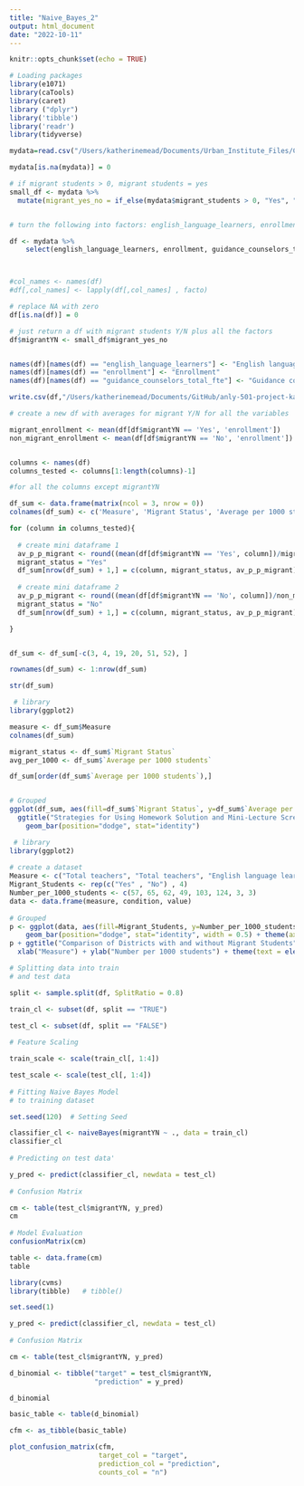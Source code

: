 ```yaml
---
title: "Naive_Bayes_2"
output: html_document
date: "2022-10-11"
---
```


```r
knitr::opts_chunk$set(echo = TRUE)
```

```r
# Loading packages
library(e1071)
library(caTools)
library(caret)
library ("dplyr")
library('tibble')
library('readr')
library(tidyverse)
```

```r
mydata=read.csv("/Users/katherinemead/Documents/Urban_Institute_Files/Csv_files/school-districts_ccd_directory_2007.csv")

mydata[is.na(mydata)] = 0

# if migrant students > 0, migrant students = yes
small_df <- mydata %>% 
  mutate(migrant_yes_no = if_else(mydata$migrant_students > 0, "Yes", "No"))


# turn the following into factors: english_language_learners, enrollment, guidance_counselors_total_fte, instructional_aides_fte, lea_admin_support_staff_fte, lea_administrators_fte, librarian_specialists_fte, librarian_support_staff_fte, number_of_schools, other_staff_fte, school_admin_support_staff_fte, school_administrators_fte, school_counselors_fte, school_psychologists_fte, school_staff_total_fte, spec_ed_students, supervisory_union_number, support_staff_other_fte, support_staff_stu_wo_psych_fte, support_staff_students_fte, teachers_elementary_fte, teachers_kindergarten_fte, teachers_prek_fte, teachers_secondary_fte, teachers_total_fte, teachers_ungraded_fte

df <- mydata %>% 
    select(english_language_learners, enrollment, guidance_counselors_total_fte, instructional_aides_fte, lea_admin_support_staff_fte, lea_administrators_fte, librarian_specialists_fte, librarian_support_staff_fte, number_of_schools, other_staff_fte, school_admin_support_staff_fte, school_administrators_fte, school_counselors_fte, school_psychologists_fte, school_staff_total_fte, spec_ed_students, supervisory_union_number, support_staff_other_fte, support_staff_stu_wo_psych_fte, support_staff_students_fte, teachers_elementary_fte, teachers_kindergarten_fte, teachers_prek_fte, teachers_secondary_fte, teachers_total_fte, teachers_ungraded_fte)



#col_names <- names(df)
#df[,col_names] <- lapply(df[,col_names] , facto)

# replace NA with zero
df[is.na(df)] = 0

# just return a df with migrant students Y/N plus all the factors
df$migrantYN <- small_df$migrant_yes_no


names(df)[names(df) == "english_language_learners"] <- "English language learners"
names(df)[names(df) == "enrollment"] <- "Enrollment"
names(df)[names(df) == "guidance_counselors_total_fte"] <- "Guidance counselors"

write.csv(df,"/Users/katherinemead/Documents/GitHub/anly-501-project-kam515/501-project-website/codes/Migrant_Dataset.csv", row.names = FALSE)

```

```r
# create a new df with averages for migrant Y/N for all the variables

migrant_enrollment <- mean(df[df$migrantYN == 'Yes', 'enrollment'])
non_migrant_enrollment <- mean(df[df$migrantYN == 'No', 'enrollment'])


columns <- names(df)
columns_tested <- columns[1:length(columns)-1]

#for all the columns except migrantYN

df_sum <- data.frame(matrix(ncol = 3, nrow = 0))
colnames(df_sum) <- c('Measure', 'Migrant Status', 'Average per 1000 students')

for (column in columns_tested){
  
  # create mini dataframe 1
  av_p_p_migrant <- round((mean(df[df$migrantYN == 'Yes', column])/migrant_enrollment)*1000, 0)
  migrant_status = "Yes"
  df_sum[nrow(df_sum) + 1,] = c(column, migrant_status, av_p_p_migrant)
  
  # create mini dataframe 2
  av_p_p_migrant <- round((mean(df[df$migrantYN == 'No', column])/non_migrant_enrollment)*1000, 0)
  migrant_status = "No"
  df_sum[nrow(df_sum) + 1,] = c(column, migrant_status, av_p_p_migrant)

}


df_sum <- df_sum[-c(3, 4, 19, 20, 51, 52), ]

rownames(df_sum) <- 1:nrow(df_sum) 

str(df_sum)


```
```r
 # library
library(ggplot2)

measure <- df_sum$Measure
colnames(df_sum)

migrant_status <- df_sum$`Migrant Status` 
avg_per_1000 <- df_sum$`Average per 1000 students`

df_sum[order(df_sum$`Average per 1000 students`),]


# Grouped
ggplot(df_sum, aes(fill=df_sum$`Migrant Status`, y=df_sum$`Average per 1000 students`, x=df_sum$Measure)) + coord_flip() +  
  ggtitle("Strategies for Using Homework Solution and Mini-Lecture Screencasts") +
    geom_bar(position="dodge", stat="identity")

```

```r
 # library
library(ggplot2)
 
# create a dataset
Measure <- c("Total teachers", "Total teachers", "English language learners", "English language learners", "Special education students", "Special education students", "School administrators", "School administrators")
Migrant_Students <- rep(c("Yes" , "No") , 4)
Number_per_1000_students <- c(57, 65, 62, 49, 103, 124, 3, 3)
data <- data.frame(measure, condition, value)
 
# Grouped
p <- ggplot(data, aes(fill=Migrant_Students, y=Number_per_1000_students, x=Measure)) + 
    geom_bar(position="dodge", stat="identity", width = 0.5) + theme(axis.text.x = element_text(angle = 10))
p + ggtitle("Comparison of Districts with and without Migrant Students") +
  xlab("Measure") + ylab("Number per 1000 students") + theme(text = element_text(size = 14))

```



```r
# Splitting data into train
# and test data

split <- sample.split(df, SplitRatio = 0.8)

train_cl <- subset(df, split == "TRUE")

test_cl <- subset(df, split == "FALSE")
 
# Feature Scaling

train_scale <- scale(train_cl[, 1:4])

test_scale <- scale(test_cl[, 1:4])
 
# Fitting Naive Bayes Model 
# to training dataset

set.seed(120)  # Setting Seed

classifier_cl <- naiveBayes(migrantYN ~ ., data = train_cl)
classifier_cl
 
# Predicting on test data'

y_pred <- predict(classifier_cl, newdata = test_cl)
 
# Confusion Matrix

cm <- table(test_cl$migrantYN, y_pred)
cm
 
# Model Evaluation
confusionMatrix(cm)

```

```r
table <- data.frame(cm)
table
```

```r
library(cvms)
library(tibble)   # tibble()

set.seed(1)
```


```r
y_pred <- predict(classifier_cl, newdata = test_cl)
 
# Confusion Matrix

cm <- table(test_cl$migrantYN, y_pred)

d_binomial <- tibble("target" = test_cl$migrantYN,
                     "prediction" = y_pred)

d_binomial

basic_table <- table(d_binomial)

cfm <- as_tibble(basic_table)

plot_confusion_matrix(cfm, 
                      target_col = "target", 
                      prediction_col = "prediction",
                      counts_col = "n")

```





